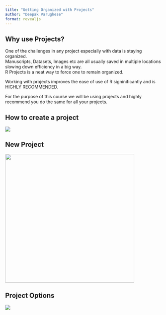 ```yaml
---
title: "Getting Organized with Projects"
author: "Deepak Varughese"
format: revealjs
---
```


## Why use Projects?

One of the challenges in any project especially with data is staying organized.\
Manuscripts, Datasets, Images etc are all usually saved in multiple locations slowing down efficiency in a big way.\
R Projects is a neat way to force one to remain organized.

Working with projects improves the ease of use of R signinificantly and is HIGHLY RECOMMENDED.

For the purpose of this course we will be using projects and highly recommend you do the same for all your projects.

## How to create a project

![](project_new.png)

## New Project

![](new_project.png){width="415"}

## Project Options

![](new_project_options.png)
